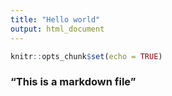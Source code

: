 ---
title: "Hello world"
output: html_document
---

```{r setup, include=FALSE}
knitr::opts_chunk$set(echo = TRUE)
```

### "This is a markdown file" 